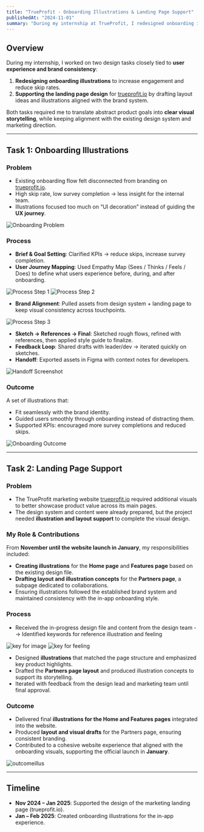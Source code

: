 ```yaml
---
title: "TrueProfit - Onboarding Illustrations & Landing Page Support"
publishedAt: "2024-11-01"
summary: "During my internship at TrueProfit, I redesigned onboarding illustrations to improve engagement and supported the landing page design with layout drafts and brand-aligned visuals."
---
```


## Overview  

During my internship, I worked on two design tasks closely tied to **user experience and brand consistency**:  

1. **Redesigning onboarding illustrations** to increase engagement and reduce skip rates.  
2. **Supporting the landing page design** for [trueprofit.io](https://trueprofit.io/) by drafting layout ideas and illustrations aligned with the brand system.  

Both tasks required me to translate abstract product goals into **clear visual storytelling**, while keeping alignment with the existing design system and marketing direction.  

---

## Task 1: Onboarding Illustrations  

### Problem  
- Existing onboarding flow felt disconnected from branding on [trueprofit.io](https://trueprofit.io/).  
- High skip rate, low survey completion → less insight for the internal team.  
- Illustrations focused too much on “UI decoration” instead of guiding the **UX journey**.  

![Onboarding Problem](https://res.cloudinary.com/dqtfjvkok/image/upload/v1758730723/01_xdfyoa.png)  

### Process  
- **Brief & Goal Setting**: Clarified KPIs → reduce skips, increase survey completion.  
- **User Journey Mapping**: Used Empathy Map (Sees / Thinks / Feels / Does) to define what users experience before, during, and after onboarding. 

![Process Step 1](https://res.cloudinary.com/dqtfjvkok/image/upload/v1758732412/04_sypjpi.png) 
![Process Step 2](https://res.cloudinary.com/dqtfjvkok/image/upload/v1758730723/03_diajt3.png) 

- **Brand Alignment**: Pulled assets from design system + landing page to keep visual consistency across touchpoints.

![Process Step 3](https://res.cloudinary.com/dqtfjvkok/image/upload/v1758730723/05_wo4zax.png)  

- **Sketch → References → Final**: Sketched rough flows, refined with references, then applied style guide to finalize.  
- **Feedback Loop**: Shared drafts with leader/dev → iterated quickly on sketches.  
- **Handoff**: Exported assets in Figma with context notes for developers.  

![Handoff Screenshot](https://res.cloudinary.com/dqtfjvkok/image/upload/v1758733263/Screenshot_212_bpptse.png)  

### Outcome  
A set of illustrations that:  
- Fit seamlessly with the brand identity.  
- Guided users smoothly through onboarding instead of distracting them.  
- Supported KPIs: encouraged more survey completions and reduced skips.  

![Onboarding Outcome](https://res.cloudinary.com/dqtfjvkok/image/upload/v1758730725/Frame_560_t1ebbr.png)  

---

## Task 2: Landing Page Support  

### Problem  
- The TrueProfit marketing website [trueprofit.io](https://trueprofit.io/) required additional visuals to better showcase product value across its main pages.  
- The design system and content were already prepared, but the project needed **illustration and layout support** to complete the visual design.  

### My Role & Contributions  
From **November until the website launch in January**, my responsibilities included:  
- **Creating illustrations** for the **Home page** and **Features page** based on the existing design file.  
- **Drafting layout and illustration concepts** for the **Partners page**, a subpage dedicated to collaborations.  
- Ensuring illustrations followed the established brand system and maintained consistency with the in-app onboarding style.  

### Process  
- Received the in-progress design file and content from the design team --> Identified keywords for reference illustration and feeling

![key for image](https://res.cloudinary.com/dqtfjvkok/image/upload/v1758739200/truepro-01_hcnk3e.png) 
![key for feeling](https://res.cloudinary.com/dqtfjvkok/image/upload/v1758739200/truepro-02_xul57w.png)  

- Designed **illustrations** that matched the page structure and emphasized key product highlights.  
- Drafted the **Partners page layout** and produced illustration concepts to support its storytelling.  
- Iterated with feedback from the design lead and marketing team until final approval.  

### Outcome  
- Delivered final **illustrations for the Home and Features pages** integrated into the website.  
- Produced **layout and visual drafts** for the Partners page, ensuring consistent branding.  
- Contributed to a cohesive website experience that aligned with the onboarding visuals, supporting the official launch in **January**.  

![outcomeillus](https://res.cloudinary.com/dqtfjvkok/image/upload/v1758739200/truepro-03_a32knn.png)  

---

## Timeline  

- **Nov 2024 – Jan 2025**: Supported the design of the marketing landing page (trueprofit.io).  
- **Jan – Feb 2025**: Created onboarding illustrations for the in-app experience.  